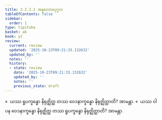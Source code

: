 ```yaml
---
title: 2.2.2.1 အနုလောမပုဂ္ဂလ
tableOfContents: false
sidebar:
  order: 1
type: tipitaka
basket: ab
book: y2
review:
  current: review
  updated: '2025-10-23T09:21:33.132632'
  updated_by: ''
  notes: ''
  history:
  - state: review
    date: '2025-10-23T09:21:33.132632'
    updated_by: ''
    notes: ''
    previous_state: draft
---
```



<ReviewStatus review={frontmatter.review} showDetails={true} />

<HypothesisAnnotation frontmatter={frontmatter} />

<DynamicBreadcrumb />

<Division number="110" book="y2" e="ch" v="33" p="46">

<Paragraph number="685" book="y2">
»  ယဿ ရူပက္ခန္ဓော နိရုဇ္ဈိတ္ထ တဿ ဝေဒနာက္ခန္ဓော နိရုဇ္ဈိတ္ထာတိ? အာမန္တာ.
</Paragraph>

<Paragraph number="686" book="y2">
«  ယဿ ဝါ ပန ဝေဒနာက္ခန္ဓော နိရုဇ္ဈိတ္ထ တဿ ရူပက္ခန္ဓော နိရုဇ္ဈိတ္ထာတိ? အာမန္တာ.
</Paragraph>
</Division>